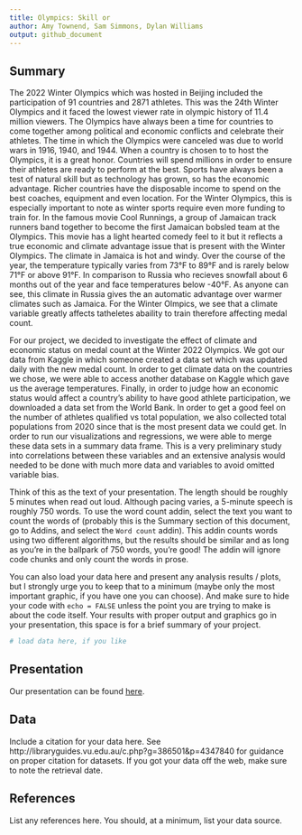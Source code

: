 ```yaml
---
title: Olympics: Skill or 
author: Amy Townend, Sam Simmons, Dylan Williams 
output: github_document
---
```


## Summary
The 2022 Winter Olympics which was hosted in Beijing included the participation of 91 countries and 2871 athletes. This was the 24th Winter Olympics and it faced the lowest viewer rate in olympic history of 11.4 million viewers. The Olympics have always been a time for countries to come together among political and economic conflicts and celebrate their athletes. The time in which the Olympics were canceled was due to world wars in 1916, 1940, and 1944. When a country is chosen to to host the Olympics, it is a great honor. Countries will spend millions in order to ensure their athletes are ready to perform at the best. Sports have always been a test of natural skill but as technology has grown, so has the economic advantage. Richer countries have the disposable income to spend on the best coaches, equipment and even location. For the Winter Olympics, this is especially important to note as winter sports require even more funding to train for. In the famous movie Cool Runnings, a group of Jamaican track runners band together to become the first Jamaican bobsled team at the Olympics. This movie has a light hearted comedy feel to it but it reflects a true economic and climate advantage issue that is present with the Winter Olympics. The climate in Jamaica is hot and windy. Over the course of the year, the temperature typically varies from 73°F to 89°F and is rarely below 71°F or above 91°F. In comparison to Russia who recieves snowfall about 6 months out of the year and face temperatures below -40°F. As anyone can see, this climate in Russia gives the an automatic advantage over warmer climates such as Jamaica. For the Winter Olmpics, we see that a climate variable greatly affects tatheletes abaility to train therefore affecting medal count. 

For our project, we decided to investigate the effect of climate and economic status on medal count at the Winter 2022 Olympics. We got our data from Kaggle in which someone created a data set which was updated daily with the new medal count. In order to get climate data on the countries we chose, we were able to access another database on Kaggle which gave us the average temperatures. Finally, in order to judge how an economic status would affect a country’s ability to have good athlete participation, we downloaded a data set from the World Bank. In order to get a good feel on the number of athletes qualified vs total population, we also collected total populations from 2020 since that is the most present data we could get. In order to run our visualizations and regressions, we were able to merge these data sets in a summary data frame. This is a very preliminary study into correlations between these variables and an extensive analysis would needed to be done with much more data and variables to avoid omitted variable bias. 

Think of this as the text of your presentation. 
The length should be roughly 5 minutes when read out loud.
Although pacing varies, a 5-minute speech is roughly 750 words. 
To use the word count addin, select the text you want to count the words of (probably this is the 
Summary section of this document, go to Addins, and select the `Word count` addin).
This addin counts words using two different algorithms, but the results should be similar and as long as you're in the ballpark of 750 words, you're good! 
The addin will ignore code chunks and only count the words in prose.

You can also load your data here and present any analysis results / plots, but I strongly urge you to keep that to a minimum (maybe only the most important graphic, if you have one you can choose). 
And make sure to hide your code with  `echo = FALSE` unless the point you are trying to make is about the code itself.
Your results with proper output and graphics go in your presentation, this space is for a brief summary of your project.

```r
# load data here, if you like
```

## Presentation

Our presentation can be found [here](presentation/presentation.html).

## Data 

Include a citation for your data here. 
See http://libraryguides.vu.edu.au/c.php?g=386501&p=4347840 for guidance on proper citation for datasets. 
If you got your data off the web, make sure to note the retrieval date.

## References

List any references here. You should, at a minimum, list your data source.


